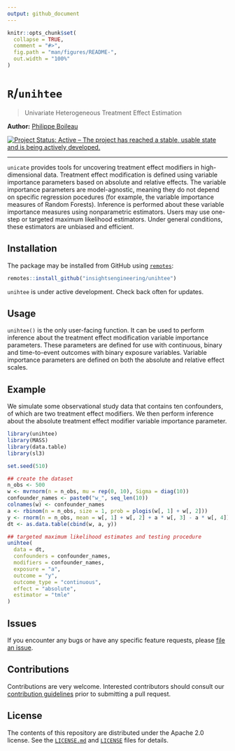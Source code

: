 ```yaml
---
output: github_document
---
```


<!-- README.md is generated from README.Rmd. Please edit that file -->

```r
knitr::opts_chunk$set(
  collapse = TRUE,
  comment = "#>",
  fig.path = "man/figures/README-",
  out.width = "100%"
)
```

# `R`/`unihtee`

> Univariate Heterogeneous Treatment Effect Estimation

__Author:__ [Philippe Boileau](https://pboileau.ca/)

<!-- badges: start -->
[![Project Status: Active – The project has reached a stable, usable state and is being actively developed.](https://www.repostatus.org/badges/latest/active.svg)](https://www.repostatus.org/#active)
<!-- badges: end -->

---

`unicate` provides tools for uncovering treatment effect modifiers in
high-dimensional data. Treatment effect modification is defined using variable
importance parameters based on absolute and relative effects. The variable
importance parameters are model-agnostic, meaning they do not depend on specific
regression pocedures (for example, the variable importance measures of Random
Forests). Inference is performed about these variable importance measures using
nonparametric estimators. Users may use one-step or targeted maximum likelihood
estimators. Under general conditions, these estimators are unbiased and
efficient.

## Installation

The package may be installed from GitHub using
[`remotes`](https://CRAN.R-project.org/package=remotes):

```r
remotes::install_github("insightsengineering/unihtee")
```

`unihtee` is under active development. Check back often for updates.

## Usage

`unihtee()` is the only user-facing function. It can be used to perform
inference about the treatment effect modification variable importance
parameters. These parameters are defined for use with continuous, binary and
time-to-event outcomes with binary exposure variables. Variable importance
parameters are defined on both the absolute and relative effect scales.

## Example

We simulate some observational study data that contains ten confounders, of
which are two treatment effect modifiers. We then perform inference about the
absolute treatment effect modifier variable importance parameter.

```r
library(unihtee)
library(MASS)
library(data.table)
library(sl3)

set.seed(510)

## create the dataset
n_obs <- 500
w <- mvrnorm(n = n_obs, mu = rep(0, 10), Sigma = diag(10))
confounder_names <- paste0("w_", seq_len(10))
colnames(w) <- confounder_names
a <- rbinom(n = n_obs, size = 1, prob = plogis(w[, 1] + w[, 2]))
y <- rnorm(n = n_obs, mean = w[, 1] + w[, 2] + a * w[, 3] - a * w[, 4])
dt <- as.data.table(cbind(w, a, y))

## targeted maximum likelihood estimates and testing procedure
unihtee(
  data = dt,
  confounders = confounder_names,
  modifiers = confounder_names,
  exposure = "a",
  outcome = "y",
  outcome_type = "continuous",
  effect = "absolute",
  estimator = "tmle"
)
```

## Issues

If you encounter any bugs or have any specific feature requests, please [file
an issue](https://github.com/insightsengineering/unihtee/issues).

## Contributions

Contributions are very welcome. Interested contributors should consult our
[contribution
guidelines](https://github.com/insightsengineering/unihtee/blob/master/.github/CONTRIBUTING.md)
prior to submitting a pull request.


## License

The contents of this repository are distributed under the Apache 2.0 license.
See the
[`LICENSE.md`](https://github.com/insightsengineering/unihtee/blob/main/LICENSE.md)
and
[`LICENSE`](https://github.com/insightsengineering/unihtee/blob/main/LICENSE)
files for details.
